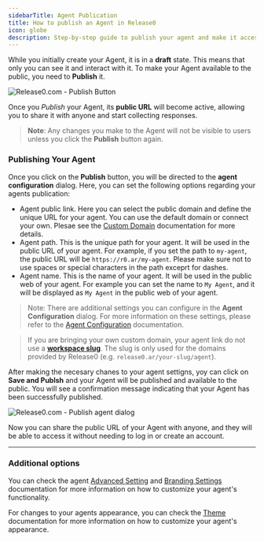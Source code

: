 ```yaml
---
sidebarTitle: Agent Publication
title: How to publish an Agent in Release0
icon: globe
description: Step-by-step guide to publish your agent and make it accessible to the public in Release0. Learn how to configure your agent's public link, path, and name, and understand the importance of publishing for visibility and interaction.
---
```


While you initially create your Agent, it is in a **draft** state. This means that only you can see it and interact with it. To make your Agent available to the public, you need to **Publish** it.

<Frame style={{ maxWidth: '400px' }}>
  <img src="/images/publish/publish-button.png" alt="Release0.com - Publish Button" />
</Frame>


Once you *Publish* your Agent, its **public URL** will become active, allowing you to share it with anyone and start collecting responses. 

> **Note**: Any changes you make to the Agent will not be visible to users unless you click the **Publish** button again.

### Publishing Your Agent

Once you click on the **Publish** button, you will be directed to the **agent configuration** dialog. Here, you can set the following options regarding your agents publication:
- Agent public link. Here you can select the public domain and define the unique URL for your agent. You can use the default domain or connect your own. Plesae see the [Custom Domain](/workspace/customDomains) documentation for more details.
- Agent path. This is the unique path for your agent. It will be used in the public URL of your agent. For example, if you set the path to `my-agent`, the public URL will be `https://r0.ar/my-agent`. Please make sure not to use spaces or special characters in the path exceprt for dashes.
- Agent name. This is the name of your agent. It will be used in the public web of your agent. For example you can set the name to `My Agent`, and it will be displayed as `My Agent` in the public web of your agent.

> Note: There are additional settings you can configure in the **Agent Configuration** dialog. For more information on these settings, please refer to the [Agent Configuration](/editor/agent-settings/agent-settings) documentation.

> If you are bringing your own custom domain, your agent link do not use a **[workspace slug](/workspace/general#workspace-slug)**. The slug is only used for the domains provided by Release0 (e.g. `release0.ar/your-slug/agent`).


After making the necesary chanes to your agent settigns, yoy can click on **Save and Publsh** and  your Agent will be published and available to the public. You will see a confirmation message indicating that your Agent has been successfully published.

<Frame style={{ maxWidth: '800px' }}>
  <img src="/images/publish/publish-agent-dialog.png" alt="Release0.com - Publish agent dialog" />
</Frame>


Now you can share the public URL of your Agent with anyone, and they will be able to access it without needing to log in or create an account.

---

### Additional options

You can check the agent [Advanced Setting](/editor/agent-settings/advanced-settings) and [Branding Settings](/editor/agent-settings/agent-branding) documentation for more information on how to customize your agent's functionality.

For changes to your agents appearance, you can check the [Theme](/theme/overview) documentation for more information on how to customize your agent's appearance.



